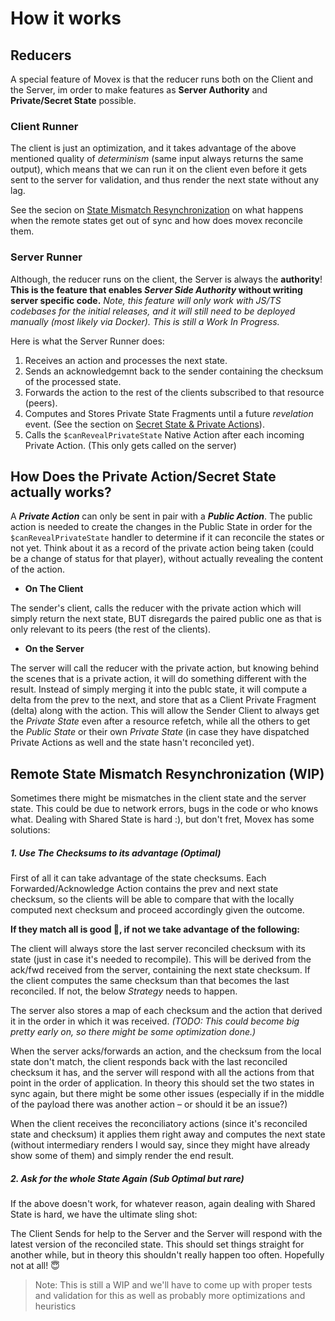 # How it works

## Reducers

A special feature of Movex is that the reducer runs both on the Client and the Server, im order to make features as **Server Authority** and **Private/Secret State** possible.

### Client Runner

The client is just an optimization, and it takes advantage of the above mentioned quality of _determinism_ (same input always returns the same output), which means that we can run it on the client even before it gets sent to the server for validation, and thus render the next state without any lag.

See the secion on [State Mismatch Resynchronization](#remote-state-mismatch-resynchronization) on what happens when the remote states get out of sync and how does movex reconcile them.

### Server Runner

Although, the reducer runs on the client, the Server is always the **authority**! **This is the feature that enables _Server Side Authority_ without writing server specific code.**
_Note, this feature will only work with JS/TS codebases for the initial releases, and it will still need to be deployed manually (most likely via Docker). This is still a Work In Progress._

Here is what the Server Runner does:

1. Receives an action and processes the next state.
2. Sends an acknowledgemnt back to the sender containing the checksum of the processed state.
3. Forwards the action to the rest of the clients subscribed to that resource (peers).
4. Computes and Stores Private State Fragments until a future _revelation_ event. (See the section on [Secret State & Private Actions](#private-actions--secret-state)).
5. Calls the `$canRevealPrivateState` Native Action after each incoming Private Action. (This only gets called on the server)

## How Does the Private Action/Secret State actually works?

A __*Private Action*__ can only be sent in pair with a __*Public Action*__. The public action is needed to create the changes in the Public State in order for the `$canRevealPrivateState` handler to determine if it can reconcile the states or not yet. Think about it as a record of the private action being taken (could be a change of status for that player), without actually revealing the content of the action.

- **On The Client**

The sender's client, calls the reducer with the private action which will simply return the next state, BUT disregards the paired public one as that is only relevant to its peers (the rest of the clients).

- **On the Server**

The server will call the reducer with the private action, but knowing behind the scenes that is a private action, it will do something different with the result. Instead of simply merging it into the publc state, it will compute a delta from the prev to the next, and store that as a Client Private Fragment (delta) along with the action. This will allow the Sender Client to always get the _Private State_ even after a resource refetch, while all the others to get the _Public State_ or their own _Private State_ (in case they have dispatched Private Actions as well and the state hasn't reconciled yet).

## Remote State Mismatch Resynchronization (WIP)

Sometimes there might be mismatches in the client state and the server state. This could be due to network errors, bugs in the code or who knows what. Dealing with Shared State is hard :), but don't fret, Movex has some solutions:

##### 1. Use The Checksums to its advantage (Optimal)

 First of all it can take advantage of the state checksums. Each Forwarded/Acknowledge Action contains the prev and next state checksum, so the clients will be able to compare that with the locally computed next checksum and proceed accordingly given the outcome.


**If they match all is good 🥳, if not we take advantage of the following:**

The client will always store the last server reconciled checksum with its state (just in case it's needed to recompile). This will be derived from the ack/fwd received from the server, containing the next state checksum. If the client computes the same checksum than that becomes the last reconciled. If not, the below _Strategy_ needs to happen.

The server also stores a map of each checksum and the action that derived it in the order in which it was received. *(TODO: This could become big pretty early on, so there might be some optimization done.)*

When the server acks/forwards an action, and the checksum from the local state don't match, the client responds back with the last reconciled checksum it has, and the server will respond with all the actions from that point in the order of application. In theory this should set the two states in sync again, but there might be some other issues (especially if in the middle of the payload there was another action – or should it be an issue?)

When the client receives the reconciliatory actions (since it's reconciled state and checksum) it applies them right away and computes the next state (without intermediary renders I would say, since they might have already show some of them) and simply render the end result.

##### 2. Ask for the whole State Again (Sub Optimal but rare)

If the above doesn't work, for whatever reason, again dealing with Shared State is hard, we have the ultimate sling shot:

The Client Sends for help to the Server and the Server will respond with the latest version of the reconciled state. This should set things straight for another while, but in theory this shouldn't really happen too often. Hopefully not at all! 😇 
  
> Note: This is still a WIP and we'll have to come up with proper tests and validation for this as well as probably more optimizations and heuristics